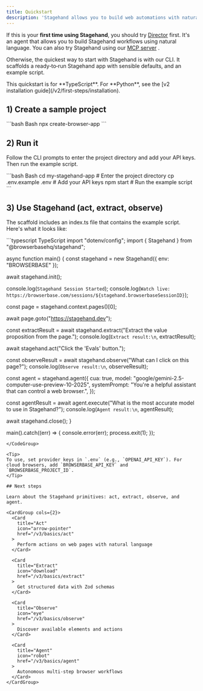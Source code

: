 ```yaml
---
title: Quickstart
description: 'Stagehand allows you to build web automations with natural language and code.'
---
```


If this is your **first time using Stagehand**, you should try [Director](https://director.ai) first. It's an agent that allows you to build Stagehand workflows using natural language. You can also try Stagehand using our [MCP server](/integrations/mcp/introduction) .   

Otherwise, the quickest way to start with Stagehand is with our CLI. It scaffolds a ready‑to‑run Stagehand app with sensible defaults, and an example script.

<Note>
This quickstart is for **TypeScript**. For **Python**, see the [v2 installation guide](/v2/first-steps/installation).
</Note>

## 1) Create a sample project

<CodeGroup>
```bash Bash
npx create-browser-app
```
</CodeGroup>

## 2) Run it

Follow the CLI prompts to enter the project directory and add your API keys. Then run the example script.

<CodeGroup>
```bash Bash
cd my-stagehand-app # Enter the project directory
cp .env.example .env  # Add your API keys
npm start # Run the example script
```
</CodeGroup>

## 3) Use Stagehand (act, extract, observe)

The scaffold includes an index.ts file that contains the example script. Here's what it looks like:

<CodeGroup>
```typescript TypeScript
import "dotenv/config";
import { Stagehand } from "@browserbasehq/stagehand";

async function main() {
  const stagehand = new Stagehand({
    env: "BROWSERBASE"
  });

  await stagehand.init();

  console.log(`Stagehand Session Started`);
  console.log(`Watch live: https://browserbase.com/sessions/${stagehand.browserbaseSessionID}`);

  const page = stagehand.context.pages()[0];

  await page.goto("https://stagehand.dev");

  const extractResult = await stagehand.extract("Extract the value proposition from the page.");
  console.log(`Extract result:\n`, extractResult);

  await stagehand.act("Click the 'Evals' button.");

  const observeResult = await stagehand.observe("What can I click on this page?");
  console.log(`Observe result:\n`, observeResult);

  const agent = stagehand.agent({
    cua: true,
    model: "google/gemini-2.5-computer-use-preview-10-2025",
    systemPrompt: "You're a helpful assistant that can control a web browser.",
  });

  const agentResult = await agent.execute("What is the most accurate model to use in Stagehand?");
  console.log(`Agent result:\n`, agentResult);

  await stagehand.close();
}

main().catch((err) => {
  console.error(err);
  process.exit(1);
});

```
</CodeGroup>

<Tip>
To use, set provider keys in `.env` (e.g., `OPENAI_API_KEY`). For cloud browsers, add `BROWSERBASE_API_KEY` and `BROWSERBASE_PROJECT_ID`.
</Tip>

## Next steps

Learn about the Stagehand primitives: act, extract, observe, and agent.

<CardGroup cols={2}>
  <Card 
    title="Act" 
    icon="arrow-pointer" 
    href="/v3/basics/act"
  >
    Perform actions on web pages with natural language
  </Card>
  
  <Card 
    title="Extract" 
    icon="download" 
    href="/v3/basics/extract"
  >
    Get structured data with Zod schemas
  </Card>
  
  <Card 
    title="Observe" 
    icon="eye" 
    href="/v3/basics/observe"
  >
    Discover available elements and actions
  </Card>
  
  <Card 
    title="Agent" 
    icon="robot" 
    href="/v3/basics/agent"
  >
    Autonomous multi-step browser workflows
  </Card>
</CardGroup>

